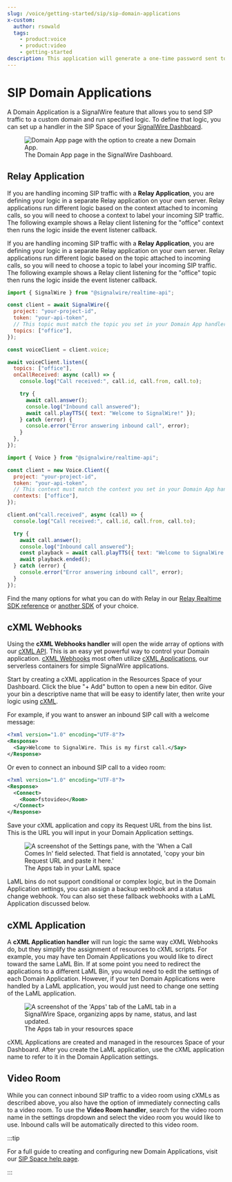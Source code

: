 ```yaml
---
slug: /voice/getting-started/sip/sip-domain-applications
x-custom:
  author: rsowald
  tags:
    - product:voice
    - product:video
    - getting-started
description: This application will generate a one-time password sent to the recipient's phone number via SMS. Application developers can enable two-factor authentication for their users with ease and without making any changes to the existing application logic or database structure!
---
```



# SIP Domain Applications

A Domain Application is a SignalWire feature that allows you to send SIP traffic to a custom domain and run specified logic. To define that logic, you can set up a handler in the SIP Space of your [SignalWire Dashboard](https://signalwire.com/signin).

<figure>
  <img
    src={newDomainAppImg}
    className="img-1080"
    alt="Domain App page with the option to create a new Domain App."
  />
  <figcaption>
    The Domain App page in the SignalWire Dashboard.
  </figcaption>
</figure>


## Relay Application

<Language groupId="relay_version">
  <LangItem value="relayv3">

If you are handling incoming SIP traffic with a **Relay Application**, you are defining
your logic in a separate Relay application on your own server. Relay applications run
different logic based on the context attached to incoming calls, so you will need to choose
a context to label your incoming SIP traffic. The following example shows a Relay client
listening for the "office" context then runs the logic inside the event listener callback.

  </LangItem>
  <LangItem value="relayv4">

If you are handling incoming SIP traffic with a **Relay Application**, you are defining
your logic in a separate Relay application on your own server. Relay applications run
different logic based on the topic attached to incoming calls, so you will need to choose
a topic to label your incoming SIP traffic. The following example shows a Relay client
listening for the "office" topic then runs the logic inside the event listener callback.

  </LangItem>
</Language>

<Tabs groupId="relay_version" queryString>
<TabItem value="relayv4" label="Relay V4">

```js
import { SignalWire } from "@signalwire/realtime-api";

const client = await SignalWire({
  project: "your-project-id",
  token: "your-api-token",
  // This topic must match the topic you set in your Domain App handler.
  topics: ["office"],
});

const voiceClient = client.voice;

await voiceClient.listen({
  topics: ["office"],
  onCallReceived: async (call) => {
    console.log("Call received:", call.id, call.from, call.to);

    try {
      await call.answer();
      console.log("Inbound call answered");
      await call.playTTS({ text: "Welcome to SignalWire!" });
    } catch (error) {
      console.error("Error answering inbound call", error);
    }
  },
});
```

</TabItem>

<TabItem value="relayv3" label="Relay V3">

```js
import { Voice } from "@signalwire/realtime-api";

const client = new Voice.Client({
  project: "your-project-id",
  token: "your-api-token",
  // This context must match the context you set in your Domain App handler.
  contexts: ["office"],
});

client.on("call.received", async (call) => {
  console.log("Call received:", call.id, call.from, call.to);

  try {
    await call.answer();
    console.log("Inbound call answered");
    const playback = await call.playTTS({ text: "Welcome to SignalWire!" });
    await playback.ended();
  } catch (error) {
    console.error("Error answering inbound call", error);
  }
});
```

</TabItem>
</Tabs>

Find the many options for what you can do with Relay in our [Relay Realtime SDK reference](/sdks/reference/realtime-sdk/) or [another SDK](pathname:///sdks/) of your choice.

## cXML Webhooks

Using the **cXML Webhooks handler** will open the wide array of options with our [cXML API](/compatibility-api/cxml). This is an easy yet powerful way to control your Domain application. [cXML Webhooks](/platform/phone-numbers/guides/how-to-configure-your-webhook) most often utilize [cXML Applications](/compatibility-api/guides/general/creating-and-using-cxml-applications), our serverless containers for simple SignalWire applications.

Start by creating a cXML application in the Resources Space of your Dashboard. Click the blue "+ Add" button to open a new bin editor. Give your bin a descriptive name that will be easy to identify later, then write your logic using [cXML](/compatibility-api/cxml).

For example, if you want to answer an inbound SIP call with a welcome message:

```xml
<?xml version="1.0" encoding="UTF-8"?>
<Response>
  <Say>Welcome to SignalWire. This is my first call.</Say>
</Response>
```

Or even to connect an inbound SIP call to a video room:

```xml
<?xml version="1.0" encoding="UTF-8"?>
<Response>
  <Connect>
    <Room>fstovideo</Room>
  </Connect>
</Response>
```

Save your cXML application and copy its Request URL from the bins list. This is the URL you will input in your Domain Application settings.

<figure>
  <img
    className="img-800"
    src={require("./Domain-App-webhook.webP").default}
    alt="A screenshot of the Settings pane, with the 'When a Call Comes In' field selected. That field is annotated, 'copy your bin Request URL and paste it here.'"
  />
  <figcaption>The Apps tab in your LaML space</figcaption>
</figure>

LaML bins do not support conditional or complex logic, but in the Domain Application settings, you can assign a backup webhook and a status change webhook. You can also set these fallback webhooks with a LaML Application discussed below.

## cXML Application

A **cXML Application handler** will run logic the same way cXML Webhooks do, but they simplify the assignment of resources to cXML scripts. For example, you may have ten Domain Applications you would like to direct toward the same LaML Bin. If at some point you need to redirect the applications to a different LaML Bin, you would need to edit the settings of each Domain Application. However, if your ten Domain Applications were handled by a LaML application, you would just need to change one setting of the LaML application.

<figure>
  <img
    className="img-800"
    src={require("./laml-applications.webP").default}
    alt="A screenshot of the 'Apps' tab of the LaML tab in a SignalWire Space, organizing apps by name, status, and last updated."
  />
  <figcaption>The Apps tab in your resources space</figcaption>
</figure>

cXML Applications are created and managed in the resources Space of your Dashboard. After you create the LaML application, use the cXML application name to refer to it in the Domain Application settings.

## Video Room

While you can connect inbound SIP traffic to a video room using cXMLs as described above, you also have the option of immediately connecting calls to a video room. To use the **Video Room handler**, search for the video room name in the settings dropdown and select the video room you would like to use. Inbound calls will be automatically directed to this video room.

:::tip

For a full guide to creating and configuring new Domain Applications, visit our [SIP Space help page](/platform/dashboard/getting-started/your-signalwire-api-space).

:::
